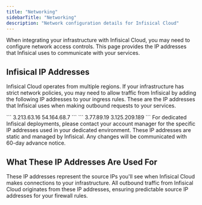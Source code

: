 ```yaml
---
title: "Networking"
sidebarTitle: "Networking"
description: "Network configuration details for Infisical Cloud"
---
```


When integrating your infrastructure with Infisical Cloud, you may need to configure network access controls. This page provides the IP addresses that Infisical uses to communicate with your services.

## Infisical IP Addresses

Infisical Cloud operates from multiple regions. If your infrastructure has strict network policies, you may need to allow traffic from Infisical by adding the following IP addresses to your ingress rules. These are the IP addresses that Infisical uses when making outbound requests to your services.

<Tabs>
  <Tab title="US Region">
    ```
    3.213.63.16
    54.164.68.7
    ```
  </Tab>
  
  <Tab title="EU Region">
    ```
    3.77.89.19
    3.125.209.189
    ```
  </Tab>
  
  <Tab title="Dedicated Cloud">
    For dedicated Infisical deployments, please contact your account manager for the specific IP addresses used in your dedicated environment.
  </Tab>
</Tabs>

<Warning>
These IP addresses are static and managed by Infisical. Any changes will be communicated with 60-day advance notice.
</Warning>

## What These IP Addresses Are Used For

These IP addresses represent the source IPs you'll see when Infisical Cloud makes connections to your infrastructure. All outbound traffic from Infisical Cloud originates from these IP addresses, ensuring predictable source IP addresses for your firewall rules.
